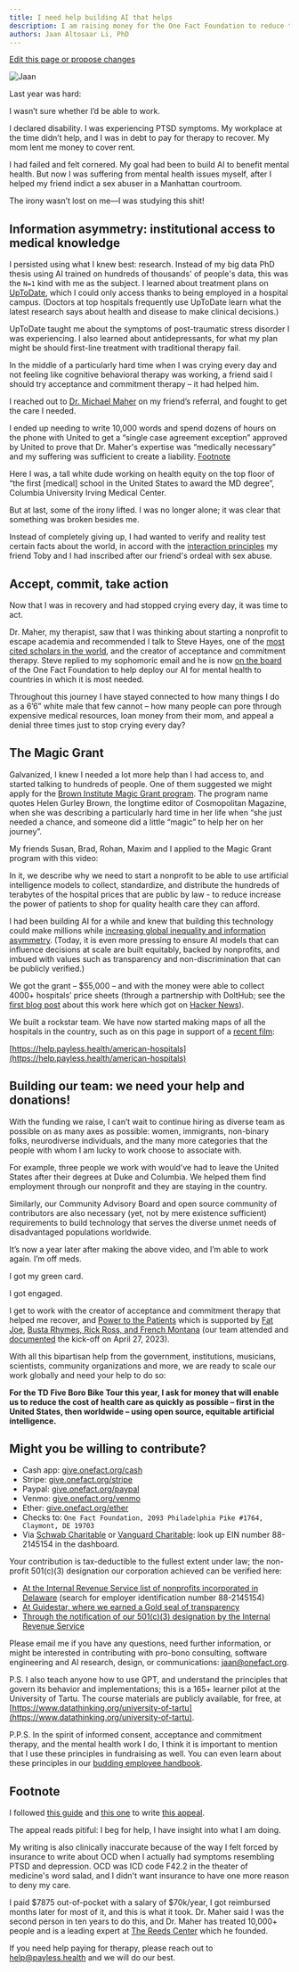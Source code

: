 ```yaml
---
title: I need help building AI that helps
description: I am raising money for the One Fact Foundation to reduce the price of health care using open source AI.
authors: Jaan Altosaar Li, PhD
---
```



[Edit this page or propose changes](https://github.com/onefact/onefact.org/edit/main/pages/five-boro-bike-tour/jaan.md)

![Jaan](/images/jaan.jpg "Jaan")

Last year was hard:

I wasn’t sure whether I’d be able to work.

I declared disability. I was experiencing PTSD symptoms. My workplace at the time didn’t help, and I was in debt to pay for therapy to recover. My mom lent me money to cover rent. 

I had failed and felt cornered. My goal had been to build AI to benefit mental health. But now I was suffering from mental health issues myself, after I helped my friend indict a sex abuser in a Manhattan courtroom.

The irony wasn’t lost on me—I was studying this shit!

## Information asymmetry: institutional access to medical knowledge

I persisted using what I knew best: research. Instead of my big data PhD thesis using AI trained on hundreds of thousands' of people's data, this was the `N=1` kind with me as the subject. I learned about treatment plans on [UpToDate](https://www.uptodate.com/contents/unipolar-major-depression-in-adults-choosing-initial-treatment), which I could only access thanks to being employed in a hospital campus. (Doctors at top hospitals frequently use UpToDate learn what the latest research says about health and disease to make clinical decisions.) 

UpToDate taught me about the symptoms of post-traumatic stress disorder I was experiencing. I also learned about antidepressants, for what my plan might be should first-line treatment with traditional therapy fail.

In the middle of a particularly hard time when I was crying every day and not feeling like cognitive behavioral therapy was working, a friend said I should try acceptance and commitment therapy – it had helped him.

I reached out to [Dr. Michael Maher](https://thereedscenter.com/who-we-are/) on my friend’s referral, and fought to get the care I needed.

I ended up needing to write 10,000 words and spend dozens of hours on the phone with United to get a “single case agreement exception” approved by United to prove that Dr. Maher's expertise was “medically necessary” and my suffering was sufficient to create a liability. [Footnote](#footnote) 

Here I was, a tall white dude working on health equity on the top floor of “the first [medical] school in the United States to award the MD degree”, Columbia University Irving Medical Center.

But at last, some of the irony lifted. I was no longer alone; it was clear that something was broken besides me.

Instead of completely giving up, I had wanted to verify and reality test certain facts about the world, in accord with the [interaction principles](interactionprinciples.org) my friend Toby and I had inscribed after our friend's ordeal with sex abuse.

## Accept, commit, take action

Now that I was in recovery and had stopped crying every day, it was time to act. 

Dr. Maher, my therapist, saw that I was thinking about starting a nonprofit to escape academia and recommended I talk to Steve Hayes, one of the [most cited scholars in the world](https://en.wikipedia.org/wiki/Steven_C._Hayes), and the creator of acceptance and commitment therapy. Steve replied to my sophomoric email and he is now [on the board](https://www.onefact.org/team) of the One Fact Foundation to help deploy our AI for mental health to countries in which it is most needed. 

Throughout this journey I have stayed connected to how many things I do as a 6’6” white male that few cannot – how many people can pore through expensive medical resources, loan money from their mom, and appeal a denial three times just to stop crying every day?

## The Magic Grant

Galvanized, I knew I needed a lot more help than I had access to, and started talking to hundreds of people. One of them suggested we might apply for the [Brown Institute Magic Grant program](https://brown.columbia.edu/propose/). The program name quotes Helen Gurley Brown, the longtime editor of Cosmopolitan Magazine, when she was describing a particularly hard time in her life when “she just needed a chance, and someone did a little “magic” to help her on her journey”.

My friends Susan, Brad, Rohan, Maxim and I applied to the Magic Grant program with this video: 

<YouTube youTubeId="gLEJ1m0fY-o" />

In it, we describe why we need to start a nonprofit to be able to use artificial intelligence models to collect, standardize, and distribute the hundreds of terabytes of the hospital prices that are public by law - to reduce increase the power of patients to shop for quality health care they can afford.

I had been building AI for a while and knew that building this technology could make millions while [increasing global inequality and information asymmetry](https://jaan.io/my-friend-radicalized-this-made-me-rethink-how-i-build-AI/). (Today, it is even more pressing to ensure AI models that can influence decisions at scale are built equitably, backed by nonprofits, and imbued with values such as transparency and non-discrimination that can be publicly verified.) 

We got the grant – \$55,000 – and with the money were able to collect 4000+ hospitals’ price sheets (through a partnership with DoltHub; see the [first blog post](https://www.dolthub.com/blog/2022-12-02-open-source-hospital-price-transparency/) about this work here which got on [Hacker News](https://news.ycombinator.com/item?id=33882506)). 

We built a rockstar team. We have now started making maps of all the hospitals in the country, such as on this page in support of a [recent film](https://www.youtube.com/watch?v=DqUs1GUgHB4):

[https://help.payless.health/american-hospitals](https://help.payless.health/american-hospitals)

## Building our team: we need your help and donations! 

With the funding we raise, I can’t wait to continue hiring as diverse team as possible on as many axes as possible: women, immigrants, non-binary folks, neurodiverse individuals, and the many more categories that the people with whom I am lucky to work choose to associate with.

For example, three people we work with would’ve had to leave the United States after their degrees at Duke and Columbia. We helped them find employment through our nonprofit and they are staying in the country. 

Similarly, our Community Advisory Board and open source community of contributors are also necessary (yet, not by mere existence sufficient) requirements to build technology that serves the diverse unmet needs of disadvantaged populations worldwide.

It’s now a year later after making the above video, and I’m able to work again. I’m off meds. 

I got my green card. 

I got engaged.

I get to work with the creator of acceptance and commitment therapy that helped me recover, and [Power to the Patients](powertothepatients.org) which is supported by [Fat Joe](https://www.youtube.com/watch?v=Ede6FDFrO0Y), [Busta Rhymes, Rick Ross, and French Montana](https://www.billboard.com/music/music-news/fat-joe-health-care-rights-capitol-hill-1235316356/) (our team attended and [documented](https://www.onefact.org/powertothepatients) the kick-off on April 27, 2023).

With all this bipartisan help from the government, institutions, musicians, scientists, community organizations and more, we are ready to scale our work globally and need your help to do so: 

**For the TD Five Boro Bike Tour this year, I ask for money that will enable us to reduce the cost of health care as quickly as possible – first in the United States, then worldwide – using open source, equitable artificial intelligence.**

## Might you be willing to contribute?

* Cash app: [give.onefact.org/cash](https://give.onefact.org/cash)
* Stripe: [give.onefact.org/stripe](https://give.onefact.org/stripe)  
* Paypal: [give.onefact.org/paypal](https://give.onefact.org/paypal)
* Venmo: [give.onefact.org/venmo](https://give.onefact.org/venmo)
* Ether: [give.onefact.org/ether](https://give.onefact.org/ether)  
* Checks to: `One Fact Foundation, 2093 Philadelphia Pike #1764, Claymont, DE 19703`
* Via [Schwab Charitable](schwabcharitable.org) or [Vanguard Charitable](vanguardcharitable.org): look up EIN number 88-2145154 in the dashboard.

Your contribution is tax-deductible to the fullest extent under law; the non-profit 501(c)(3) designation our corporation achieved can be verified here:

- [At the Internal Revenue Service list of nonprofits incorporated in Delaware](https://www.irs.gov/pub/irs-soi/eo_de.csv) (search for employer identification number 88-2145154)  
- [At Guidestar, where we earned a Gold seal of transparency](https://www.guidestar.org/profile/88-2145154)
- [Through the notification of our 501(c)(3) designation by the Internal Revenue Service](https://www.onefact.org/internal-revenue-service_501c3_designation.pdf)

Please email me if you have any questions, need further information, or might be interested in contributing with pro-bono consulting, software engineering and AI research, design, or communications: [jaan@onefact.org](mailto:jaan@onefact.org).

P.S. I also teach anyone how to use GPT, and understand the principles that govern its behavior and implementations; this is a 165+ learner pilot at the University of Tartu. The course materials are publicly available, for free, at [https://www.datathinking.org/university-of-tartu](https://www.datathinking.org/university-of-tartu).

P.P.S. In the spirit of informed consent, acceptance and commitment therapy, and the mental health work I do, I think it is important to mention that I use these principles in fundraising as well. You can even learn about these principles in our [budding employee handbook](https://help.onefact.org/once-upon). 

## Footnote

I followed [this guide](https://www.kcanxiety.com/media/documents/Penzel_FightForYourRights.pdf) and [this one](https://bit.ly/single-case-agreements) to write [this appeal](https://www.jaan.li/altosaar-single-case-agreement-second-appeal-redacted.pdf). 

The appeal reads pitiful: I beg for help, I have insight into what I am doing.

My writing is also clinically inaccurate because of the way I felt forced by insurance to write about OCD when I actually had symptoms resembling PTSD and depression. OCD was ICD code F42.2 in the theater of medicine's word salad, and I didn't want insurance to have one more reason to deny my care. 

I paid \$7875 out-of-pocket with a salary of \$70k/year, I got reimbursed months later for most of it, and this is what it took. Dr. Maher said I was the second person in ten years to do this, and Dr. Maher has treated 10,000+ people and is a leading expert at [The Reeds Center](https://thereedscenter.com/) which he founded. 

If you need help paying for therapy, please reach out to [help@payless.health](mailto:help@payless.health) and we will do our best.